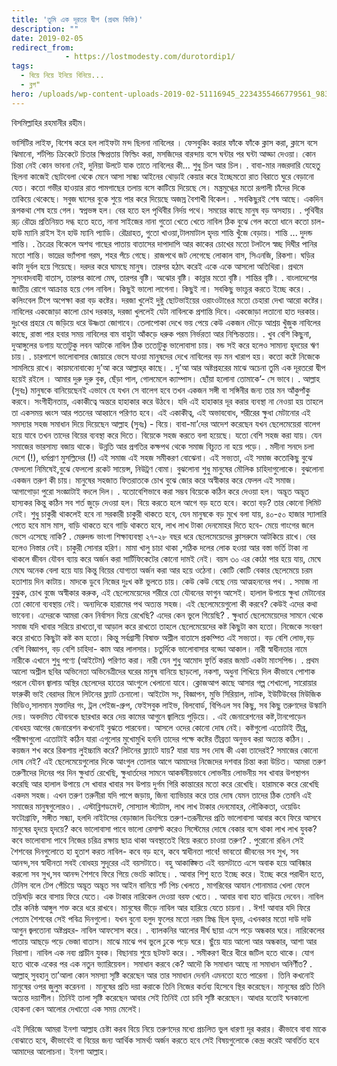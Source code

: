 ```yaml
---
title: 'তুমি এক দূরতর দ্বীপ (প্রথম কিস্তি)'
description: ""
date: 2019-02-05
redirect_from: 
            - https://lostmodesty.com/durotordip1/
tags: 
  - বিয়ে নিয়ে ইনিয়ে বিনিয়ে...
  - ব্লগ"
hero: /uploads/wp-content-uploads-2019-02-51116945_2234355466779561_983166444105629696_n.jpg
---
```

বিসমিল্লাহির রহমানীর রহীম।

ভার্সিটির লাইফ, বিশেষ করে হল লাইফটা মন্দ ছিলনা নাবিলের । ফেসবুকিং করার ফাঁকে ফাঁকে ক্লাস করা, ক্লাসে বসে ঝিমানো, শর্টপিচ ক্রিকেটে চিতার ক্ষিপ্রতায় ফিল্ডিং করা, মসজিদের বারন্দায় বসে ঘন্টার পর ঘন্টা আড্ডা দেওয়া। কোন চিন্তা নেই কোন ভাবনা নেই, দুনিয়া উলটে যাক তাতে নাবিলের কী... শুধু চিল আর চিল। . বাবা-মার নজরদারি যেহেতু ছিলনা কাজেই ছোটবেলা থেকে মেনে আসা সান্ধ্য আইনের থোড়াই কেয়ার করে ইচ্ছেমতো রাত বিরাতে ঘুরে বেড়ানো যেত। কতো গভীর হাওয়ার রাত পামগাছের তলায় বসে কাটিয়ে দিয়েছে সে। মন্ত্রমুগ্ধের মতো রূপালী চাঁদের দিকে তাকিয়ে থেকেছে। সবুজ ঘাসের বুকে শুয়ে পার করে দিয়েছে অজস্র বৈশাখী বিকেল। . সবকিছুরই শেষ আছে। একদিন রূপকথা শেষ হয়ে গেল। স্বপ্নভঙ্গ হল। বের হতে হল পৃথিবীর নির্দয় পথে। সময়ের কাছে মানুষ বড় অসহায়। . পৃথিবীর রূঢ় রৌদ্রে প্রতিনিয়ত দগ্ধ হতে হতে, নানা সাইজের নানা গুতো খেতে খেতে নাবিল ঠিক বুঝে গেল কতো ধানে কতো চাল- হাউ ম্যানি রাইস ইন হাউ ম্যানি প্যাডি। রৌদ্রাহত, গুতো খাওয়া,টালমাটাল হৃদয় শান্তি খুঁজে বেড়ায়। শান্তি ... দুদন্ড শান্তি। . চৈত্রের বিকেলে অশত্থ গাছের পাতায় বাতাসের দাপাদাপি আর কাকের চোখের মতো টলটলে স্বচ্ছ দিঘীর পানির মতো শান্তি। ভাদ্রের ভ্যাঁপসা গরম, শহর পঁচে গেছে। রাজপথে জট লেগেছে লোকাল বাস, সিএনজি, রিকশা। ঘড়ির কাটা দুর্বল হয়ে গিয়েছে। দরদর করে ঘামছে মানুষ। তারপর হঠাৎ করেই একে একে আসলো অতিথিরা। প্রথমে সুসংবাদবাহী বাতাস, তারপর কালো মেঘ, তারপর বৃষ্টি। অঝোর বৃষ্টি। কান্নার মতো বৃষ্টি। শান্তির বৃষ্টি। . বাংলাদেশের জাতীয় রোগে আক্রান্ত হয়ে গেল নাবিল। কিছুই ভালো লাগেনা। কিছুই না। সবকিছু ভাংচুর করতে ইচ্ছে করে। . কলিংবেল টিপে অপেক্ষা করা বড় কষ্টের। দরজা খুলেই দুষ্টু ছোটভাইয়ের ওরাংওটাঙের মতো চেহারা দেখা আরো কষ্টের। নাবিলের একজোড়া কালো চোখ দরকার, দরজা খুললেই যেটা নাবিলকে প্রশান্তি দিবে। একজোড়া লতানো হাত দরকার। দুঃখের প্রহরে যে জড়িয়ে ধরে উষ্ণতা জোগাবে। তেলাপোকা দেখে ভয় পেয়ে কেউ একজন দৌড়ে আশ্রয় খুঁজুক নাবিলের কাছে, রাস্তা পার হবার সময় নাবিলের বাম বাহুটা আঁকড়ে ধরুক পরম নির্ভরতা আর নিশ্চিন্ততায়। . খুব বেশি কিছুনা, দুআঙ্গুলের ডগায় যতোটুকু লবন আটকে নাবিল ঠিক ততোটুকু ভালোবাসা চায়। বন্ড সই করে হলেও সামান্য হৃদয়ের ঋণ চায়। . চারপাশে ভালোবাসার জোয়ারে ভেসে যাওয়া মানুষদের দেখে নাবিলের বড় মন খারাপ হয়। কতো কষ্টে নিজেকে সামলিয়ে রাখে। কায়মনোবাক্যে দু’আ করে আল্লাহ্‌র কাছে। . দু’আ আর অষ্টপ্রহরের মাঝে অচেনা তুমি এক দূরতরো দ্বীপ হয়েই রইলে । আমার দুরু দুরু বুক, ছেঁড়া পাল, গোলমেলে ক্যাম্পাস। ছোঁয়া হলোনা তোমাকে’- সে ভাবে। . আল্লাহ (সুবঃ) মানুষকে বানিয়েছেনই এভাবে যে যখন সে বালেগ হবে তখন একজন সঙ্গী বা সঙ্গিনীর জন্য তার মন আঁকুপাঁকু করবে। সংগীহীনতায়, একাকীত্বে অন্তরে হাহাকার করে উঠবে। যদি এই হাহাকার দূর করার ব্যবস্থা না নেওয়া হয় তাহলে তা একসময় ধ্বংস আর পতনের আহ্বানে পরিণত হবে। এই একাকীত্ব, এই অভাববোধ, শরীরের ক্ষুধা মেটানোর এই সমস্যার সহজ সমাধান দিয়ে দিয়েছেন আল্লাহ (সুবঃ) - বিয়ে। বাবা-মা’দের আদেশ করেছেন যখন ছেলেমেয়েরা বালেগ হয়ে যাবে তখন তাদের বিয়ের ব্যবস্থা করে দিতে। বিয়েকে সহজ করতে বলা হয়েছে। যতো বেশি সহজ করা যায়। যেন সমাজের ভারসাম্য বজায় থাকে। উন্নতি আর প্রগতির কক্ষপথ থেকে সমাজ বিচ্যুত না হয়ে পড়ে। . মদীনা সনদে চলা দেশে (!), ধর্মপ্রাণ মুসল্লিদের (!) এই সমাজ এই সহজ সমীকরণ বোঝেনা। এই সভ্যতা, এই সমাজ কতোকিছু বুঝে ফেললো নিমিষেই,বুঝে ফেললো রকেট সায়েন্স, নিউট্রণ বোমা। বুঝলোনা শুধু মানুষের মৌলিক চাহিদাগুলোকে। বুঝলোনা একজন তরুণ কী চায়। মানুষের সহজাত ফিতরাতকে চোখ বুঝে জোর করে অস্বীকার করে ফেলল এই সমাজ। আগাগোড়া পুরো সংজ্ঞাটাই বদলে দিল। . যতোবেশিভাবে করা সম্ভব বিয়েকে কঠিন করে দেওয়া হল। অদ্ভূত অদ্ভূত হাস্যকর কিন্তু কঠিন সব শর্ত জুড়ে দেওয়া হল। বিয়ে করতে হলে আগে বড় হতে হবে। কতো বড়? তার কোনো লিমিট নেই। শুধু চাকুরী থাকলেই হবে না সরকারী চাকুরী থাকতে হবে, যেন মানুষকে বড় মুখে বলা যায়, ৪০-৫০ হাজার স্যালারি পেতে হবে মাস মাস, বাড়ি থাকতে হবে গাড়ি থাকতে হবে, লাখ লাখ টাকা দেনমোহর দিতে হবে- মেয়ে গাংগের জলে ভেসে এসেছে নাকি? . মেরুদন্ড ভাংগা শিক্ষাব্যবস্থা ২৭-২৮ বছর ধরে ছেলেমেয়েদের ক্লাসরুমে আটকিয়ে রাখে। বের হলেও নিস্তার নেই। চাকুরী সোনার হরিণ। মামা খালু চাচা থাকা ,সঠিক দলের লোক হওয়া আর বস্তা ভর্তি টাকা না থাকলে জীবন যৌবন ব্যায় করে অর্জন করা সার্টিফিকেটের কোনো দামই নেই। বয়স ৩০ এর কোঠা পার হয়ে যায়, মেঘে মেঘে অনেক বেলা হয়ে যায় কিন্তু বিয়ের যোগ্যতা অর্জন করা আর হয়ে ওঠেনা। কোটি কোটি বেকার ছেলেমেয়ে চরম হতাশায় দিন কাটায়। মাদকে ডুবে নিজের দুঃখ কষ্ট ভুলতে চায়। কেউ কেউ বেছে নেয় আত্মহননের পথ। . সমাজ না বুঝুক, চোখ বুজে অস্বীকার করুক, এই ছেলেমেয়েদের শরীরে তো যৌবনের ফাগুন আসেই। হালাল উপায়ে ক্ষুধা মেটানোর তো কোনো ব্যবস্থায় নেই। অন্যদিকে হারামের পথ অত্যন্ত সহজ। এই ছেলেমেয়েগুলো কী করবে? কেউই এদের কথা ভাবেনা। এদেরকে আমরা কেন নির্বাসন দিয়ে রেখেছি? এদের কেন ভুলে গিয়েছি? . ক্ষুধার্ত ছেলেমেয়েদের সামনে থেকে সমাজ যদি খাবার সরিয়ে রাখতো,বা আড়াল করে রাখতো তাহলে ছেলেমেয়েদের কষ্ট কিছুটা কম হতো। নিজেকে সংবরণ করে রাখতে কিছুটা কষ্ট কম হতো। কিন্তু সর্বগ্রাসী বিষাক্ত অশ্লীল বাতাসে প্রকম্পিত এই সভ্যতা। বড় বেশি লোভ,বড় বেশি বিজ্ঞাপন, বড় বেশি চাহিদা- কাম আর লালসার। চতুর্দিকে ভালোবাসার বড্ডো আকাল। নারী স্বাধীনতার নামে নারীকে এখানে শুধু পণ্যে (আইটেম) পরিণত করা। নারী যেন শুধু আমোদ ফুর্তি করার জমাট একটা মাংসপিন্ড। . প্রথম আলো অশ্লীল ছবির অভিনেতা অভিনেত্রীদের ঘরের মানুষ বানিয়ে ছাড়লো, নকশা, অধুনা শিখিয়ে দিল কীভাবে পোশাক পরলে যৌবন জ্বালায় অস্থির ছেলেদের হাতের আংগুলে খেলানো যাবে। ক্লোজআপ কাছে আসার গল্প শেখালো, সারোয়ার ফারুকী ভাই বেরাদর মিলে লিটনের ফ্ল্যাট চেনালো। আইটেম সং, বিজ্ঞাপন, মুভি সিরিয়াল, নাটক, ইউটিউবের মিউজিক ভিডিও,সালমান মুক্তাদির গং, ট্রল পেইজ-গ্রুপ, ফেইসবুক লাইভ, বিলবোর্ড, বিপিএল সব কিছু, সব কিছু তরুণদের উস্কানি দেয়। অবদমিত যৌবনকে ছারখার করে দেয় কামের আগুনে জ্বালিয়ে পুড়িয়ে। . এই জেনারেশনের কষ্ট,টানপোড়েন বোধহয় আগের জেনারেশন কখনোই বুঝতে পারবেনা। আসলে ওদের কোনো দোষ নেই। কষ্টগুলো এতোটাই তীব্র, পরীক্ষাগুলো এতোটাই কঠিন যারা এগুলোর মুখোমুখি হননি তাদের পক্ষে কষ্টের তীব্রতা অনুভব করা অত্যন্ত কঠিন। . কয়জন শখ করে রিকশায় লুইচ্চামি করে? লিটনের ফ্ল্যাটে যায়? যারা যায় সব দোষ কী একা তাদেরই? সমাজের কোনো দোষ নেই? এই ছেলেমেয়েগুলোর দিকে আংগুল তোলার আগে আমাদের নিজেদের দশবার চিন্তা করা উচিত। আমরা তরুণ তরুণীদের দিনের পর দিন ক্ষুধার্ত রেখেছি, ক্ষুধার্তদের সামনে আকর্ষনীয়ভাবে লোভনীয় লোভনীয় সব খাবার উপস্থাপন করেছি আর হালাল উপায়ে সে খাবার খাবার সব উপায় দুর্গম গিরি কান্তারের মতো করে রেখেছি। হারামকে করে রেখেছি একদম সহজ। এখন তরুণ তরুনীরা যদি পাপে জড়ায়, জিনা ব্যাভিচার করে তার দোষ যেমন তাদের ঠিক তেমনি এই সমাজের মানুষগুলোরও। . এস্টাব্লিশডমেন্ট, সোস্যাল স্ট্যাটাস, লাখ লাখ টাকার দেনমোহর, লৌকিকতা, ওয়েডিং ফটোগ্রাফি, সঙ্গীত সন্ধ্যা, হলদি নাইটসের বেড়াজাল ডিংগিয়ে তরুণ-তরূনীদের প্রতি ভালোবাসা আবার কবে ফিরে আসবে মানুষের হৃদয়ে হৃদয়ে? কবে ভালোবাসা পাবে ভালো রেসাল্ট করেও সিস্টেমের দোষে বেকার বসে থাকা লাখ লাখ যুবক? কবে ভালোবাসা পাবে নিজের চরিত্র রক্ষায় ছাত্র থাকা অবস্থাতেই বিয়ে করতে চাওয়া তরুণ? . পুরোনো রঙিন সেই শৈশবের দিনগুলোতে হা হুতাশ করত নাবিল- কবে বড় হবে, কবে স্বাধীনতা পাবে! ভাবতো জীবনের সব সুখ, সব আনন্দ,সব স্বাধীনতা সবই বোধহয় সুদূরের এই বয়সটাতে। বহু আকাঙ্ক্ষিত এই বয়সটাতে এসে অবাক হয়ে আবিষ্কার করলো সব সুখ,সব আনন্দ শৈশবে ফিরে গিয়ে ভেংচি কাটছে। . আবার শিশু হতে ইচ্ছে করে। ইচ্ছে করে পরাধীন হতে, টেনিস বলে টেপ পেঁচিয়ে অদ্ভূত অদ্ভূত সব আইন বানিয়ে শর্ট পিচ খেলতে , মাগরিবের আযান শোনামাত্র খেলা ফেলে তড়িঘড়ি করে বাসায় ফিরে যেতে। এক টাকার নারিকেল দেওয়া বরফ খেতে। . আবার বাবা হাত বাড়িয়ে দেবেন। নাবিল তাঁর কনিষ্ঠ আঙ্গুল শক্ত করে ধরে রাখবে। মানুষের ভীড়ে নাবিল আর হারিয়ে যেতে চায়না। . ঈশ! আবার যদি ফিরে পেতাম শৈশবের সেই পবিত্র দিনগুলো। যখন বুনো হলুদ ফুলের মতো নরম স্নিগ্ধ ছিল হৃদয়, এখনকার মতো দাউ দাউ আগুন জ্বলতোনা অষ্টপ্রহর- নাবিল আফসোস করে। . ব্যালকনির আলোর দীর্ঘ ছায়া এসে পড়ে অন্ধকার ঘরে। নারিকেলের পাতায় আছড়ে পড়ে ভেজা বাতাস। মাঝে মাঝে পথ ভুলে ঢুকে পড়ে ঘরে। ছুঁয়ে যায় আলো আর অন্ধকার, আশা আর নিরাশা। নাবিল এক নব্য প্রাচীন যুবক। বিছানায় শুয়ে ছটফট করে। . সমীকরণ ধীরে ধীরে জটিল হতে থাকে। যোগ হতে থাকে একের পর এক নতুন ভ্যারিয়েবল। সমাধান করবে কে? আদৌ কি সমাধান আছে না সমাধান অনির্ণীত? . আল্লাহ্‌ সুবহানু তা’আলা কোন সমস্যা সৃষ্টি করেছেন আর তার সমাধান দেননি এমনতো হতে পারেনা । তিনি কখনোই মানুষের ওপর জুলুম করেননা । মানুষের প্রতি দয়া করাকে তিনি নিজের কর্তব্য হিসেবে স্থির করেছেন। মানুষের প্রতি তিনি অত্যন্ত দয়াশীল। তিনিই তালা সৃষ্টি করেছেন আবার সেই তিনিই তো চাবি সৃষ্টি করেছেন। আধার যতোই ঘনকালো হোকনা কেন আলোর দেখাতো এক সময় মেলেই।

এই সিরিজে আমরা ইনশা আল্লাহ চেষ্টা করব বিয়ে নিয়ে তরুণদের মধ্যে প্রচলিত ভুল ধারণা দূর করার। কীভাবে বাবা মাকে বোঝাতে হবে, কীভাবেই বা বিয়ের জন্য আর্থিক সামর্থ্য অর্জন করতে হবে সেই বিষয়গুলোকে কেন্দ্র করেই আবর্তিত হবে আমাদের আলোচনা। ইনশা আল্লাহ।
